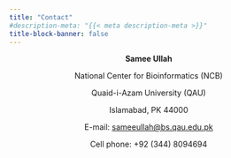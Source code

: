 ```yaml
---
title: "Contact"
#description-meta: "{{< meta description-meta >}}"
title-block-banner: false
---
```


<center>

**Samee Ullah**

National Center for Bioinformatics (NCB)

Quaid-i-Azam University (QAU)

Islamabad, PK 44000

E-mail: <sameeullah@bs.qau.edu.pk>

Cell phone: +92 (344) 8094694

</center>